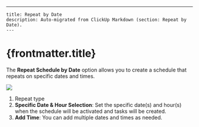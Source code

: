 ---
    title: Repeat by Date
    description: Auto-migrated from ClickUp Markdown (section: Repeat by Date).
    ---

# {frontmatter.title}

The **Repeat Schedule by Date** option allows you to create a schedule that repeats on specific dates and times.

![](https://t3837933.p.clickup-attachments.com/t3837933/afc4ea43-683f-470f-836f-b42d358d4594/image.png)
1. Repeat type
2. **Specific Date & Hour Selection**: Set the specific date(s) and hour(s) when the schedule will be activated and tasks will be created.
3. **Add Time**: You can add multiple dates and times as needed.
